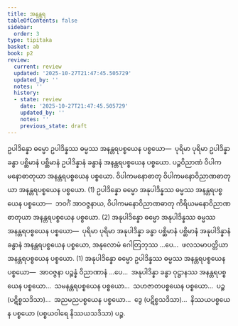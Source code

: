 ```yaml
---
title: အနန္တရ
tableOfContents: false
sidebar:
  order: 3
type: tipitaka
basket: ab
book: p2
review:
  current: review
  updated: '2025-10-27T21:47:45.505729'
  updated_by: ''
  notes: ''
  history:
  - state: review
    date: '2025-10-27T21:47:45.505729'
    updated_by: ''
    notes: ''
    previous_state: draft
---
```



<ReviewStatus review={frontmatter.review} showDetails={true} />

<HypothesisAnnotation frontmatter={frontmatter} />

<DynamicBreadcrumb />

<Division number="449" book="p2" e="ch" v="38" p="549">

<Paragraph number="3454" book="p2">
ဥပါဒိန္နော ဓမ္မော ဥပါဒိန္နဿ ဓမ္မဿ အနန္တရပစ္စယေန ပစ္စယော—  ပုရိမာ ပုရိမာ ဥပါဒိန္နာ ခန္ဓာ ပစ္ဆိမာနံ ပစ္ဆိမာနံ ဥပါဒိန္နာနံ ခန္ဓာနံ အနန္တရပစ္စယေန ပစ္စယော. ပဉ္စဝိညာဏံ ဝိပါကမနောဓာတုယာ အနန္တရပစ္စယေန ပစ္စယော. ဝိပါကမနောဓာတု ဝိပါကမနောဝိညာဏဓာတုယာ အနန္တရပစ္စယေန ပစ္စယော. (1)
</Paragraph>

<Paragraph number="3455" book="p2">
ဥပါဒိန္နော ဓမ္မော အနုပါဒိန္နဿ ဓမ္မဿ အနန္တရပစ္စယေန ပစ္စယော—  ဘဝင်္ဂံ အာဝဇ္ဇနာယ, ဝိပါကမနောဝိညာဏဓာတု ကိရိယမနောဝိညာဏဓာတုယာ အနန္တရပစ္စယေန ပစ္စယော. (2)
</Paragraph>

</Division>
<Division number="450" book="p2" e="ch" v="38" p="549">

<Paragraph number="3456" book="p2">
အနုပါဒိန္နော ဓမ္မော အနုပါဒိန္နဿ ဓမ္မဿ အနန္တရပစ္စယေန ပစ္စယော—  ပုရိမာ ပုရိမာ အနုပါဒိန္နာ ခန္ဓာ ပစ္ဆိမာနံ ပစ္ဆိမာနံ အနုပါဒိန္နာနံ ခန္ဓာနံ အနန္တရပစ္စယေန ပစ္စယော, အနုလောမံ ဂေါတြဘုဿ …ပေ…  ဖလသမာပတ္တိယာ အနန္တရပစ္စယေန ပစ္စယော. (1)
</Paragraph>

<Paragraph number="3457" book="p2">
အနုပါဒိန္နော ဓမ္မော ဥပါဒိန္နဿ ဓမ္မဿ အနန္တရပစ္စယေန ပစ္စယော—  အာဝဇ္ဇနာ ပဉ္စန္နံ ဝိညာဏာနံ …ပေ…  အနုပါဒိန္နာ ခန္ဓာ ဝုဋ္ဌာနဿ အနန္တရပစ္စယေန ပစ္စယော…  သမနန္တရပစ္စယေန ပစ္စယော…  သဟဇာတပစ္စယေန ပစ္စယော…  ပဉ္စ (ပဋိစ္စသဒိသာ)…  အညမညပစ္စယေန ပစ္စယော…  ဒွေ (ပဋိစ္စသဒိသာ)…  နိဿယပစ္စယေန ပစ္စယော (ပစ္စယဝါရေ နိဿယသဒိသာ) ပဉ္စ.
</Paragraph>
</Division>